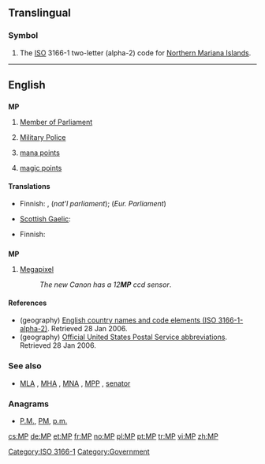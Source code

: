 {{also|mp|Mp|.mp}}
==Translingual==
===Symbol===
{{infl|mul|symbol}}
# The [[ISO]] 3166-1 two-letter (alpha-2) code for [[Northern Mariana Islands]].

[[Category:ISO 3166-1]]
[[Category:Government]]
----

==English==
{{wikipedia}}

==={{initialism}}===
'''MP'''

# [[Member of Parliament]]
# {{military}} [[military police|Military Police]]
# {{gaming}} [[mana points]]
# {{gaming}} [[magic points]]

====Translations====
{{trans-top|Member of Parliament}}
* Finnish: {{t|fi|kansaned.}}, {{t|fi|kans.ed.}} (''nat'l parliament''); {{t-|fi|MEP}} (''Eur. Parliament'')
{{trans-mid}}
* [[Scottish Gaelic]]: {{t-|gd|BP|xs=Scottish Gaelic}}
{{trans-bottom}}

{{trans-top|Military Police}}
* Finnish: {{t-|fi|SP}}
{{trans-mid}}
{{trans-bottom}}

==={{abbreviation}}===
'''MP'''

# [[megapixel|Megapixel]]
#: ''The new Canon has a 12'''MP''' ccd sensor''.

====References====
* (geography) [http://www.iso.ch/iso/en/prods-services/iso3166ma/02iso-3166-code-lists/list-en1.html English country names and code elements (ISO 3166-1-alpha-2)]. Retrieved 28 Jan 2006.
* (geography) [http://www.usps.com/ncsc/lookups/abbreviations.html Official United States Postal Service abbreviations]. Retrieved 28 Jan 2006.

===See also===
* {{sense|parliament}} [[MLA]] , [[MHA]] , [[MNA]] , [[MPP]] , [[senator]] 

===Anagrams===
* [[P.M.#English|P.M.]], [[PM#English|PM]], [[p.m.#English|p.m.]]

[[cs:MP]]
[[de:MP]]
[[et:MP]]
[[fr:MP]]
[[no:MP]]
[[pl:MP]]
[[pt:MP]]
[[tr:MP]]
[[vi:MP]]
[[zh:MP]]
